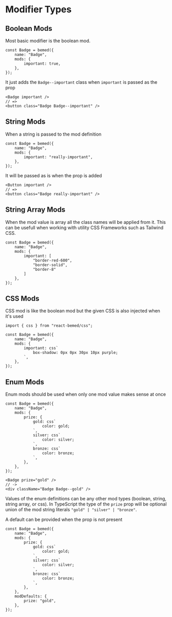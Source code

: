 
<Title>Modifiers</Title>

# Modifier Types

## Boolean Mods

Most basic modifier is the boolean mod.

```tsx{3,3}
const Badge = bemed({
    name: "Badge",
    mods: {
        important: true,
    },
});
```

It just adds the `Badge--important` class when `important` is passed as the prop

```tsx
<Badge important />
// =>
<button class="Badge Badge--important" />
```

## String Mods

When a string is passed to the mod definition

```tsx{3,3}
const Badge = bemed({
    name: "Badge",
    mods: {
        important: "really-important",
    },
});
```

It will be passed as is when the prop is added

```tsx
<Button important />
// =>
<button class="Badge really-important" />
```

## String Array Mods

When the mod value is array all the class names will be applied from it. This
can be usefull when working with utility CSS Frameworks such as Tailwind CSS.

```tsx{5,7}
const Badge = bemed({
    name: "Badge",
    mods: {
        important: [
            "border-red-600",
            "border-solid",
            "border-8"
        ]
    },
});
```

## CSS Mods

CSS mod is like the boolean mod but the given CSS is also injected when it's
used

```tsx{1,1}{6,6}
import { css } from "react-bemed/css";

const Badge = bemed({
    name: "Badge",
    mods: {
        important: css`
            box-shadow: 0px 0px 30px 10px purple;
        `,
    },
});
```

## Enum Mods

Enum mods should be used when only one mod value makes sense at once

```tsx
const Badge = bemed({
    name: "Badge",
    mods: {
        prize: {
            gold: css`
                color: gold;
            `,
            silver: css`
                color: silver;
            `,
            bronze: css`
                color: bronze;
            `,
        },
    },
});
```

```tsx
<Badge prize="gold" />
// ->
<div className="Badge Badge--gold" />
```

Values of the enum definitions can be any other mod types (boolean, string,
string array, or css). In TypeScript the type of the `prize` prop will be
optional union of the mod string literals `"gold" | "silver" | "bronze"`.

A default can be provided when the prop is not present

```tsx{16,18}
const Badge = bemed({
    name: "Badge",
    mods: {
        prize: {
            gold: css`
                color: gold;
            `,
            silver: css`
                color: silver;
            `,
            bronze: css`
                color: bronze;
            `,
        },
    },
    modDefaults: {
        prize: "gold",
    },
});
```
